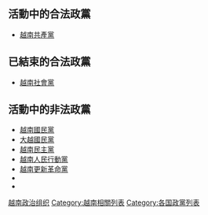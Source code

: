 {{pp-vandalism|small=yes}}
{{unreferenced|time=2012-03-17T07:30:18+00:00}} 

==活動中的合法政黨==
*[[越南共產黨|越南共產黨]]

==已結束的合法政黨==
*[[越南社會黨|越南社會黨]]

==活動中的非法政黨==
*[[越南國民黨|越南國民黨]]
*[[大越國民黨|大越國民黨]]
*[[越南民主黨|越南民主黨]]
*[[越南人民行動黨|越南人民行動黨]]
*[[越南更新革命黨|越南更新革命黨]]
*{{Link-vi|越南民族黨|Đảng Dân tộc Việt Nam}}
*{{Link-vi|越南民主聯盟|Liên minh Dân chủ Việt Nam}}

{{越南政黨}}
{{亞洲題目|政黨列表}}

[[Category:越南政治组织|]]
[[Category:越南相關列表|Category:越南相關列表]]
[[Category:各国政黨列表|Category:各国政黨列表]]